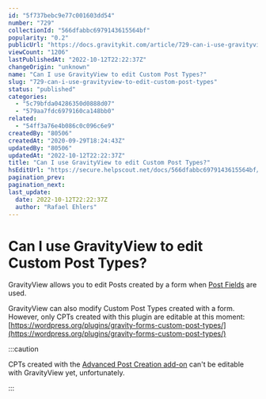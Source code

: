 ```yaml
---
id: "5f737bebc9e77c001603dd54"
number: "729"
collectionId: "566dfabbc6979143615564bf"
popularity: "0.2"
publicUrl: "https://docs.gravitykit.com/article/729-can-i-use-gravityview-to-edit-custom-post-types"
viewCount: "1206"
lastPublishedAt: "2022-10-12T22:22:37Z"
changeOrigin: "unknown"
name: "Can I use GravityView to edit Custom Post Types?"
slug: "729-can-i-use-gravityview-to-edit-custom-post-types"
status: "published"
categories: 
  - "5c79bfda04286350d0888d07"
  - "579aa7fdc6979160ca148bb0"
related: 
  - "54ff3a76e4b086c0c096c6e9"
createdBy: "80506"
createdAt: "2020-09-29T18:24:43Z"
updatedBy: "80506"
updatedAt: "2022-10-12T22:22:37Z"
title: "Can I use GravityView to edit Custom Post Types?"
hsEditUrl: "https://secure.helpscout.net/docs/566dfabbc6979143615564bf/article/5f737bebc9e77c001603dd54"
pagination_prev: 
pagination_next: 
last_update:
  date: 2022-10-12T22:22:37Z
  author: "Rafael Ehlers"
---
```


# Can I use GravityView to edit Custom Post Types?

GravityView allows you to edit Posts created by a form when [Post Fields](https://docs.gravitykit.com/article/245-editable-post-fields) are used.

GravityView can also modify Custom Post Types created with a form. However, only CPTs created with this plugin are editable at this moment: [https://wordpress.org/plugins/gravity-forms-custom-post-types/](https://wordpress.org/plugins/gravity-forms-custom-post-types/)


:::caution

CPTs created with the [Advanced Post Creation add-on](https://www.gravityforms.com/add-ons/advanced-post-creation/) can't be editable with GravityView yet, unfortunately.

:::

 